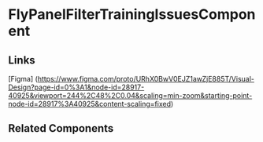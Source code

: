 <!-- fly-panel-filter-training-issues.stories.mdx -->


<Meta title="QTD Components/evaluation/training-issues/fly-panel-filter-training-issues/README" component={FlyPanelFilterTrainingIssuesComponent} />

# FlyPanelFilterTrainingIssuesComponent

<ArgsTable of={FlyPanelFilterTrainingIssuesComponent} />

## Links

[Figma] (https://www.figma.com/proto/URhX0BwV0EJZ1awZjE885T/Visual-Design?page-id=0%3A1&node-id=28917-40925&viewport=244%2C48%2C0.04&scaling=min-zoom&starting-point-node-id=28917%3A40925&content-scaling=fixed)

## Related Components
